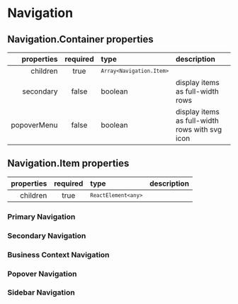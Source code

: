 
<Meta of={NavigationStories} />

# Navigation

## Navigation.Container properties

|  properties | required | type                                  | description                                    |
| ----------: | :------: | :------------------------------------ | :--------------------------------------------- |
|    children |   true   | <code>`Array<Navigation.Item>`</code> |                                                |
|   secondary |  false   | boolean                               | display items as full-width rows               |
| popoverMenu |  false   | boolean                               | display items as full-width rows with svg icon |

## Navigation.Item properties

| properties | required | type                             | description |
| ---------: | :------: | :------------------------------- | :---------- |
|   children |   true   | <code>`ReactElement<any>`</code> |             |

### Primary Navigation

<Canvas />

### Secondary Navigation

<Canvas />

### Business Context Navigation

<Canvas />

### Popover Navigation

<Canvas />

### Sidebar Navigation

<Canvas />
